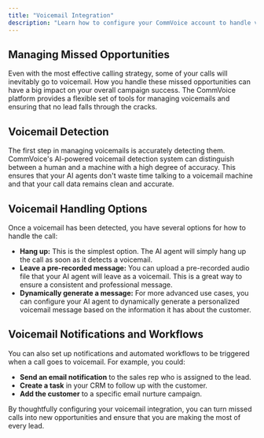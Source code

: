 ```yaml
---
title: "Voicemail Integration"
description: "Learn how to configure your CommVoice account to handle voicemails and missed calls."
---
```


## Managing Missed Opportunities

Even with the most effective calling strategy, some of your calls will inevitably go to voicemail. How you handle these missed opportunities can have a big impact on your overall campaign success. The CommVoice platform provides a flexible set of tools for managing voicemails and ensuring that no lead falls through the cracks.

## Voicemail Detection

The first step in managing voicemails is accurately detecting them. CommVoice's AI-powered voicemail detection system can distinguish between a human and a machine with a high degree of accuracy. This ensures that your AI agents don't waste time talking to a voicemail machine and that your call data remains clean and accurate.

## Voicemail Handling Options

Once a voicemail has been detected, you have several options for how to handle the call:

*   **Hang up:**  This is the simplest option. The AI agent will simply hang up the call as soon as it detects a voicemail.
*   **Leave a pre-recorded message:**  You can upload a pre-recorded audio file that your AI agent will leave as a voicemail. This is a great way to ensure a consistent and professional message.
*   **Dynamically generate a message:** For more advanced use cases, you can configure your AI agent to dynamically generate a personalized voicemail message based on the information it has about the customer.

## Voicemail Notifications and Workflows

You can also set up notifications and automated workflows to be triggered when a call goes to voicemail. For example, you could:

*   **Send an email notification** to the sales rep who is assigned to the lead.
*   **Create a task** in your CRM to follow up with the customer.
*   **Add the customer** to a specific email nurture campaign.

By thoughtfully configuring your voicemail integration, you can turn missed calls into new opportunities and ensure that you are making the most of every lead. 